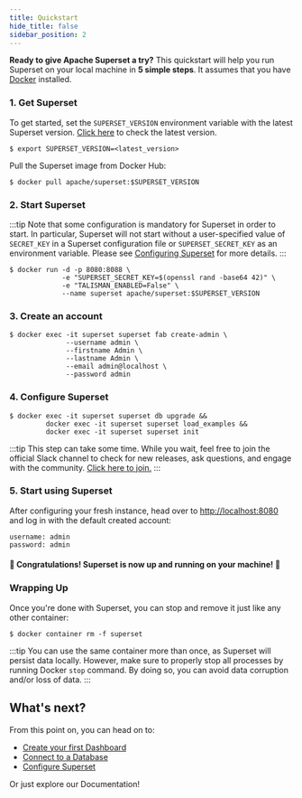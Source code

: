 ```yaml
---
title: Quickstart
hide_title: false
sidebar_position: 2
---
```


**Ready to give Apache Superset a try?** This quickstart will help you run Superset on your local machine in
**5 simple steps**. It assumes that you have [Docker](https://www.docker.com) installed.

### 1. Get Superset
To get started, set the `SUPERSET_VERSION` environment variable with the latest Superset version.
[Click here](https://github.com/apache/superset/releases) to check the latest version.

```
$ export SUPERSET_VERSION=<latest_version>
```

Pull the Superset image from Docker Hub:

```
$ docker pull apache/superset:$SUPERSET_VERSION
```

### 2. Start Superset
:::tip
Note that some configuration is mandatory for Superset in order to start. In particular, Superset will not start without
a user-specified value of `SECRET_KEY` in a Superset configuration file or `SUPERSET_SECRET_KEY` as an environment variable.
Please see [Configuring Superset](/docs/installation/configuring-superset/) for more details.
:::
```
$ docker run -d -p 8080:8088 \
             -e "SUPERSET_SECRET_KEY=$(openssl rand -base64 42)" \
             -e "TALISMAN_ENABLED=False" \
             --name superset apache/superset:$SUPERSET_VERSION
```

### 3. Create an account
```
$ docker exec -it superset superset fab create-admin \
              --username admin \
              --firstname Admin \
              --lastname Admin \
              --email admin@localhost \
              --password admin
```

### 4. Configure Superset
```
$ docker exec -it superset superset db upgrade &&
         docker exec -it superset superset load_examples &&
         docker exec -it superset superset init
```
:::tip
This step can take some time. While you wait, feel free to join the official Slack channel to check for new releases,
ask questions, and engage with the community.
[Click here to join.](https://apache-superset.slack.com/join/shared_invite/zt-26ol9ge4y-kzUnSo9inRepOay0ufBTsA#/shared-invite/email)
:::

### 5. Start using Superset
After configuring your fresh instance, head over to [http://localhost:8080](http://localhost:8080) and
log in with the default created account:
```
username: admin
password: admin
```

#### 🎉 Congratulations! Superset is now up and running on your machine! 🎉

### Wrapping Up
Once you're done with Superset, you can stop and remove it just like any other container:
```
$ docker container rm -f superset
```
:::tip
You can use the same container more than once, as Superset will persist data locally. However, make sure to properly stop all
processes by running Docker `stop` command. By doing so, you can avoid data corruption and/or loss of data.
:::

## What's next?

From this point on, you can head on to:
- [Create your first Dashboard](/docs/creating-charts-dashboards/creating-your-first-dashboard)
- [Connect to a Database](/docs/databases/installing-database-drivers)
- [Configure Superset](/docs/installation/configuring-superset/)

Or just explore our Documentation!
